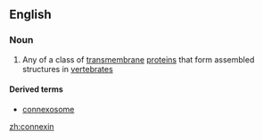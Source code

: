 ==English==
{{wikipedia}}

===Noun===
{{en-noun}}

# {{label|en|protein}} Any of a class of [[transmembrane]] [[protein]]s that form assembled structures in [[vertebrate]]s

====Derived terms====
* [[connexosome]]

[[zh:connexin]]